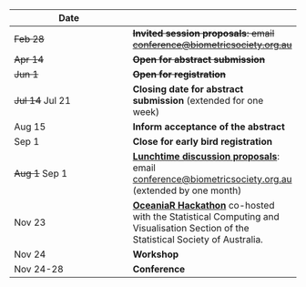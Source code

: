 | Date | &nbsp; |
| --- | --- |
| ~~Feb 28~~ | ~~**Invited session proposals**: email <conference@biometricsociety.org.au>~~ |
| ~~Apr 14~~  | ~~**Open for abstract submission**~~
| ~~Jun 1~~ | ~~**Open for registration**~~
| ~~Jul 14~~ Jul 21 | **Closing date for abstract submission** (extended for one week)
| Aug 15 | **Inform acceptance of the abstract**
| Sep 1 | **Close for early bird registration**
| ~~Aug 1~~ Sep 1 | [**Lunchtime discussion proposals**](updates.html#call-for-invited-sessions-and-lunchtime-discussions): email <conference@biometricsociety.org.au> (extended by one month)
| Nov 23 | [**OceaniaR Hackathon**](https://statsocaus.github.io/oceaniar-hack-2025/) co-hosted with the Statistical Computing and Visualisation Section of the Statistical Society of Australia.
| Nov 24 | **Workshop**
| Nov 24-28 | **Conference**
